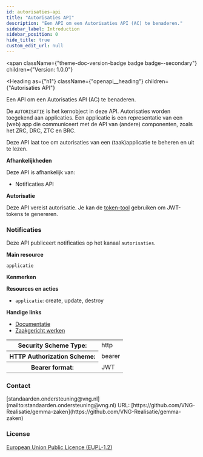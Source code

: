 ```yaml
---
id: autorisaties-api
title: "Autorisaties API"
description: "Een API om een Autorisaties API (AC) te benaderen."
sidebar_label: Introduction
sidebar_position: 0
hide_title: true
custom_edit_url: null
---
```



<span
  className={"theme-doc-version-badge badge badge--secondary"}
  children={"Version: 1.0.0"}
></span>

<Heading
  as={"h1"}
  className={"openapi__heading"}
  children={"Autorisaties API"}
></Heading>

Een API om een Autorisaties API (AC) te benaderen.

De `AUTORISATIE` is het kernobject in deze API. Autorisaties worden toegekend
aan applicaties. Een applicatie is een representatie van een (web) app die
communiceert met de API van (andere) componenten, zoals het ZRC, DRC, ZTC en
BRC.

Deze API laat toe om autorisaties van een (taak)applicatie te beheren en uit
te lezen.

**Afhankelijkheden**

Deze API is afhankelijk van:

- Notificaties API

**Autorisatie**

Deze API vereist autorisatie. Je kan de
[token-tool](https://zaken-auth.vng.cloud/) gebruiken om JWT-tokens te
genereren.

### Notificaties

Deze API publiceert notificaties op het kanaal `autorisaties`.

**Main resource**

`applicatie`

**Kenmerken**

**Resources en acties**

- `applicatie`: create, update, destroy

**Handige links**

- [Documentatie](https://zaakgerichtwerken.vng.cloud/standaard)
- [Zaakgericht werken](https://zaakgerichtwerken.vng.cloud)

<div style={{ marginBottom: "2rem" }}>
  <Heading
    id={"authentication"}
    as={"h2"}
    className={"openapi-tabs__heading"}
    children={"Authentication"}
  ></Heading>
  <SchemaTabs className={"openapi-tabs__security-schemes"}>
    <TabItem label={"HTTP: Bearer Auth"} value={"JWT-Claims"}>
      <div>
        <table>
          <tbody>
            <tr>
              <th>Security Scheme Type:</th>
              <td>http</td>
            </tr>
            <tr>
              <th>HTTP Authorization Scheme:</th>
              <td>bearer</td>
            </tr>
            <tr>
              <th>Bearer format:</th>
              <td>JWT</td>
            </tr>
          </tbody>
        </table>
      </div>
    </TabItem>
  </SchemaTabs>
</div>
<div
  style={{
    display: "flex",
    flexDirection: "column",
    marginBottom: "var(--ifm-paragraph-margin-bottom)",
  }}
>
  <h3 style={{ marginBottom: "0.25rem" }}>Contact</h3>
  <span>
    [standaarden.ondersteuning@vng.nl](mailto:standaarden.ondersteuning@vng.nl)
  </span>
  <span>
    URL:
    [https://github.com/VNG-Realisatie/gemma-zaken](https://github.com/VNG-Realisatie/gemma-zaken)
  </span>
</div>
<div style={{ marginBottom: "var(--ifm-paragraph-margin-bottom)" }}>
  <h3 style={{ marginBottom: "0.25rem" }}>License</h3>
  <a
    href={
      "https://interoperable-europe.ec.europa.eu/collection/eupl/eupl-text-eupl-12"
    }
  >
    European Union Public Licence (EUPL-1.2)
  </a>
</div>
